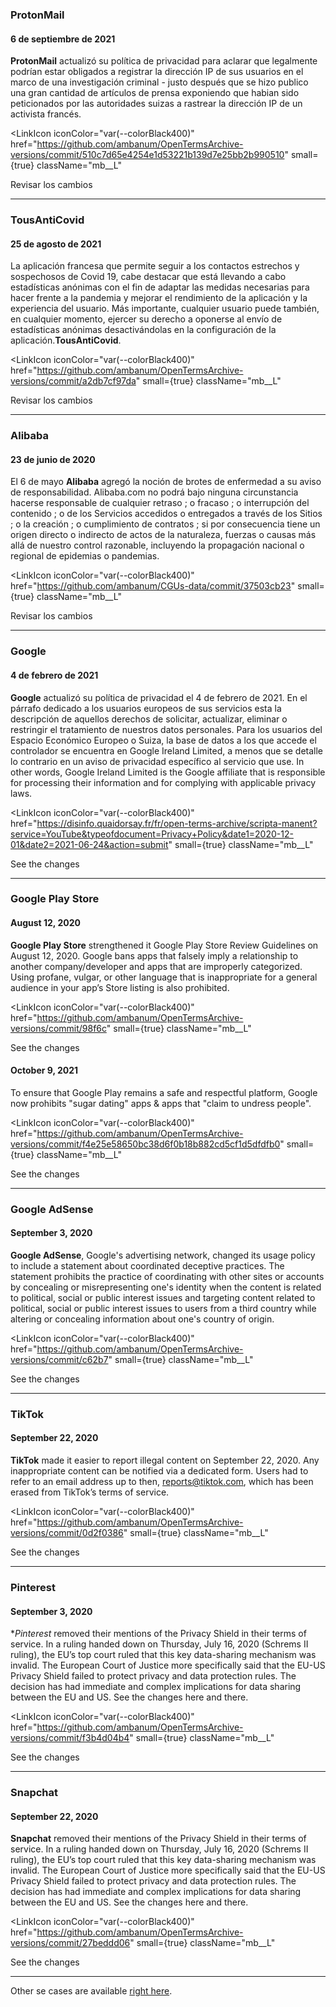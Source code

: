 ### ProtonMail

#### 6 de septiembre de 2021

**ProtonMail** actualizó su política de privacidad para aclarar que legalmente podrían estar obligados a registrar la dirección IP de sus usuarios en el marco de una investigación criminal - justo después que se hizo publico una gran cantidad de artículos de prensa exponiendo que habian  sido peticionados por las autoridades suizas a rastrear la dirección IP de un activista francés.

<LinkIcon
  iconColor="var(--colorBlack400)"
  href="https://github.com/ambanum/OpenTermsArchive-versions/commit/510c7d65e4254e1d53221b139d7e25bb2b990510"
  small={true}
  className="mb__L"
>
  <a target="_blank" rel="noopener">
    Revisar los cambios
  </a>
</LinkIcon>

---

### TousAntiCovid

#### 25 de agosto de 2021

La aplicación francesa que permite seguir a los contactos estrechos y sospechosos de Covid 19, cabe destacar que está llevando a cabo estadísticas anónimas con el fin de adaptar las medidas necesarias para hacer frente a la pandemia y mejorar el rendimiento de la aplicación y la experiencia del usuario. Más importante, cualquier usuario puede también, en cualquier momento, ejercer su derecho a oponerse al envío de estadísticas anónimas desactivándolas en la configuración de la aplicación.**TousAntiCovid**.

<LinkIcon
  iconColor="var(--colorBlack400)"
  href="https://github.com/ambanum/OpenTermsArchive-versions/commit/a2db7cf97da"
  small={true}
  className="mb__L"
>
  <a target="_blank" rel="noopener">
    Revisar los cambios
  </a>
</LinkIcon>

---

### Alibaba

#### 23 de junio de 2020

El 6 de mayo **Alibaba** agregó la noción de brotes de enfermedad a su aviso de responsabilidad. Alibaba.com no podrá bajo ninguna circunstancia hacerse responsable de cualquier retraso ; o fracaso ; o interrupción del contenido ; o de los Servicios accedidos o entregados a través de los Sitios ; o la creación ; o cumplimiento de contratos ; si por consecuencia tiene un origen directo o indirecto de actos de la naturaleza, fuerzas o causas más allá de nuestro control razonable, incluyendo la propagación nacional o regional de epidemias o pandemias.

<LinkIcon
  iconColor="var(--colorBlack400)"
  href="https://github.com/ambanum/CGUs-data/commit/37503cb23"
  small={true}
  className="mb__L"
>
  <a target="_blank" rel="noopener">
    Revisar los cambios
  </a>
</LinkIcon>

---

### Google 

#### 4 de febrero de 2021

**Google** actualizó su política de privacidad el 4 de febrero de 2021. En el párrafo dedicado a los usuarios europeos de sus servicios esta la descripción de aquellos derechos de solicitar, actualizar, eliminar o restringir el tratamiento de nuestros datos personales. Para los usuarios del Espacio Económico Europeo o Suiza, la base de datos a los que accede el controlador se encuentra en Google Ireland Limited, a menos que se detalle lo contrario en un aviso de privacidad específico al servicio que use. In other words, Google Ireland Limited is the Google affiliate that is responsible for processing their information and for complying with applicable privacy laws.

<LinkIcon
  iconColor="var(--colorBlack400)"
  href="https://disinfo.quaidorsay.fr/fr/open-terms-archive/scripta-manent?service=YouTube&typeofdocument=Privacy+Policy&date1=2020-12-01&date2=2021-06-24&action=submit"
  small={true}
  className="mb__L"
>
  <a target="_blank" rel="noopener">
    See the changes
  </a>
</LinkIcon>

---

### Google Play Store

#### August 12, 2020

**Google Play Store** strengthened it Google Play Store Review Guidelines on August 12, 2020. Google bans apps that falsely imply a relationship to another company/developer and apps that are improperly categorized. Using profane, vulgar, or other language that is inappropriate for a general audience in your app’s Store listing is also prohibited.

<LinkIcon
  iconColor="var(--colorBlack400)"
  href="https://github.com/ambanum/OpenTermsArchive-versions/commit/98f6c"
  small={true}
  className="mb__L"
>
  <a target="_blank" rel="noopener">
    See the changes
  </a>
</LinkIcon>

#### October 9, 2021

To ensure that Google Play remains a safe and respectful platform, Google now prohibits "sugar dating" apps & apps that "claim to undress people".

<LinkIcon
  iconColor="var(--colorBlack400)"
  href="https://github.com/ambanum/OpenTermsArchive-versions/commit/f4e25e58650bc38d6f0b18b882cd5cf1d5dfdfb0"
  small={true}
  className="mb__L"
>
  <a target="_blank" rel="noopener">
    See the changes
  </a>
</LinkIcon>

---

### Google AdSense

#### September 3, 2020

**Google AdSense**, Google's advertising network, changed its usage policy to include a statement about coordinated deceptive practices. The statement prohibits the practice of coordinating with other sites or accounts by concealing or misrepresenting one's identity when the content is related to political, social or public interest issues and targeting content related to political, social or public interest issues to users from a third country while altering or concealing information about one's country of origin.

<LinkIcon
  iconColor="var(--colorBlack400)"
  href="https://github.com/ambanum/OpenTermsArchive-versions/commit/c62b7"
  small={true}
  className="mb__L"
>
  <a target="_blank" rel="noopener">
    See the changes
  </a>
</LinkIcon>

---

### TikTok

#### September 22, 2020

**TikTok** made it easier to report illegal content on September 22, 2020. Any inappropriate content can be notified via a dedicated form. Users had to refer to an email address up to then, reports@tiktok.com, which has been erased from TikTok’s terms of service.

<LinkIcon
  iconColor="var(--colorBlack400)"
  href="https://github.com/ambanum/OpenTermsArchive-versions/commit/0d2f0386"
  small={true}
  className="mb__L"
>
  <a target="_blank" rel="noopener">
    See the changes
  </a>
</LinkIcon>

---

### Pinterest

#### September 3, 2020

\*_Pinterest_ removed their mentions of the Privacy Shield in their terms of service. In a ruling handed down on Thursday, July 16, 2020 (Schrems II ruling), the EU’s top court ruled that this key data-sharing mechanism was invalid. The European Court of Justice more specifically said that the EU-US Privacy Shield failed to protect privacy and data protection rules. The decision has had immediate and complex implications for data sharing between the EU and US. See the changes here and there.

<LinkIcon
  iconColor="var(--colorBlack400)"
  href="https://github.com/ambanum/OpenTermsArchive-versions/commit/f3b4d04b4"
  small={true}
  className="mb__L"
>
  <a target="_blank" rel="noopener">
    See the changes
  </a>
</LinkIcon>

---

### Snapchat

#### September 22, 2020

**Snapchat** removed their mentions of the Privacy Shield in their terms of service. In a ruling handed down on Thursday, July 16, 2020 (Schrems II ruling), the EU’s top court ruled that this key data-sharing mechanism was invalid. The European Court of Justice more specifically said that the EU-US Privacy Shield failed to protect privacy and data protection rules. The decision has had immediate and complex implications for data sharing between the EU and US. See the changes here and there.

<LinkIcon
  iconColor="var(--colorBlack400)"
  href="https://github.com/ambanum/OpenTermsArchive-versions/commit/27beddd06"
  small={true}
  className="mb__L"
>
  <a target="_blank" rel="noopener">
    See the changes
  </a>
</LinkIcon>

---

Other se cases are available <a href="https://github.com/ambanum/OpenTermsArchive/wiki/Études-de-cas" target="_blank" rel="noopener">right here</a>.

